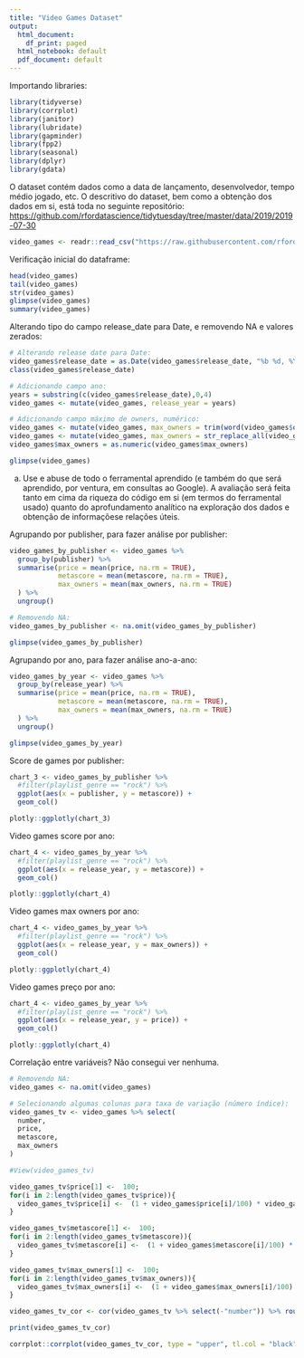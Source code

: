 ```yaml
---
title: "Video Games Dataset"
output:
  html_document:
    df_print: paged
  html_notebook: default
  pdf_document: default
---
```


Importando libraries:

```r
library(tidyverse)
library(corrplot)
library(janitor)
library(lubridate)
library(gapminder)
library(fpp2)
library(seasonal)
library(dplyr)
library(gdata)
```

O dataset contém dados como a data de lançamento, desenvolvedor, tempo médio jogado, etc. O descritivo do dataset, bem como a obtenção dos dados em si, está toda no seguinte repositório: <https://github.com/rfordatascience/tidytuesday/tree/master/data/2019/2019-07-30>


```r
video_games <- readr::read_csv("https://raw.githubusercontent.com/rfordatascience/tidytuesday/master/data/2019/2019-07-30/video_games.csv")

```

Verificação inicial do dataframe:

```r
head(video_games)
tail(video_games)
str(video_games)
glimpse(video_games)
summary(video_games)
```

Alterando tipo do campo release_date para Date, e removendo NA e valores zerados:

```r
# Alterando release date para Date:
video_games$release_date = as.Date(video_games$release_date, "%b %d, %Y")
class(video_games$release_date)

# Adicionando campo ano:
years = substring(c(video_games$release_date),0,4)
video_games <- mutate(video_games, release_year = years)

# Adicionando campo máximo de owners, numérico:
video_games <- mutate(video_games, max_owners = trim(word(video_games$owners, -1, sep = fixed('..'))))
video_games <- mutate(video_games, max_owners = str_replace_all(video_games$max_owners, "[,]", ""))
video_games$max_owners = as.numeric(video_games$max_owners)

glimpse(video_games)
```


a) Use e abuse de todo o ferramental aprendido (e também do que será aprendido, por ventura, em consultas ao Google). A avaliação será feita tanto em cima da riqueza do código em si (em termos do ferramental usado) quanto do aprofundamento analítico na exploração dos dados e obtenção de informaçõese relações úteis.

Agrupando por publisher, para fazer análise por publisher:

```r

video_games_by_publisher <- video_games %>%
  group_by(publisher) %>% 
  summarise(price = mean(price, na.rm = TRUE),
            metascore = mean(metascore, na.rm = TRUE),
            max_owners = mean(max_owners, na.rm = TRUE)
  ) %>% 
  ungroup()

# Removendo NA:
video_games_by_publisher <- na.omit(video_games_by_publisher)

glimpse(video_games_by_publisher)

```

Agrupando por ano, para fazer análise ano-a-ano:

```r

video_games_by_year <- video_games %>%
  group_by(release_year) %>% 
  summarise(price = mean(price, na.rm = TRUE),
            metascore = mean(metascore, na.rm = TRUE),
            max_owners = mean(max_owners, na.rm = TRUE)
  ) %>% 
  ungroup()

glimpse(video_games_by_year)

```

Score de games por publisher:

```r

chart_3 <- video_games_by_publisher %>% 
  #filter(playlist_genre == "rock") %>%
  ggplot(aes(x = publisher, y = metascore)) +
  geom_col()

plotly::ggplotly(chart_3)

```

Video games score por ano:

```r

chart_4 <- video_games_by_year %>% 
  #filter(playlist_genre == "rock") %>%
  ggplot(aes(x = release_year, y = metascore)) +
  geom_col()

plotly::ggplotly(chart_4)

```

Video games max owners por ano:

```r

chart_4 <- video_games_by_year %>% 
  #filter(playlist_genre == "rock") %>%
  ggplot(aes(x = release_year, y = max_owners)) +
  geom_col()

plotly::ggplotly(chart_4)

```

Video games preço por ano:

```r

chart_4 <- video_games_by_year %>% 
  #filter(playlist_genre == "rock") %>%
  ggplot(aes(x = release_year, y = price)) +
  geom_col()

plotly::ggplotly(chart_4)

```

Correlação entre variáveis? 
Não consegui ver nenhuma.

```r

# Removendo NA:
video_games <- na.omit(video_games)

# Selecionando algumas colunas para taxa de variação (número índice):
video_games_tv <- video_games %>% select(
  number,
  price,
  metascore,
  max_owners
)

#View(video_games_tv)

video_games_tv$price[1] <-  100; 
for(i in 2:length(video_games_tv$price)){
  video_games_tv$price[i] <-  (1 + video_games$price[i]/100) * video_games_tv$price[i-1]
}

video_games_tv$metascore[1] <-  100; 
for(i in 2:length(video_games_tv$metascore)){
  video_games_tv$metascore[i] <-  (1 + video_games$metascore[i]/100) * video_games_tv$metascore[i-1]
}

video_games_tv$max_owners[1] <-  100; 
for(i in 2:length(video_games_tv$max_owners)){
  video_games_tv$max_owners[i] <-  (1 + video_games$max_owners[i]/100) * video_games_tv$max_owners[i-1]
}

video_games_tv_cor <- cor(video_games_tv %>% select(-"number")) %>% round(2) 

print(video_games_tv_cor)

corrplot::corrplot(video_games_tv_cor, type = "upper", tl.col = "black")

```
